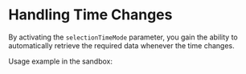 # Handling Time Changes

By activating the `selectionTimeMode` parameter, you gain the ability to automatically retrieve the required data whenever the time changes.

Usage example in the sandbox:

<Sandbox example="action-handlers-change-of-time" height={400} />
